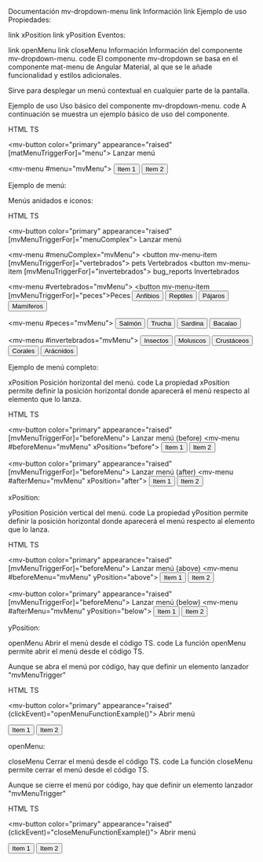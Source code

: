 Documentación mv-dropdown-menu
link Información
link Ejemplo de uso
Propiedades:

link xPosition
link yPosition
Eventos:

link openMenu
link closeMenu
Información
Información del componente mv-dropdown-menu.
code
El componente mv-dropdown se basa en el componente mat-menu de Angular Material, al que se le añade funcionalidad y estilos adicionales.

Sirve para desplegar un menú contextual en cualquier parte de la pantalla.

Ejemplo de uso
Uso básico del componente mv-dropdown-menu.
code
A continuación se muestra un ejemplo básico de uso del componente.

HTML
TS

  <mv-button
    color="primary"
    appearance="raised"
    [matMenuTriggerFor]="menu">
    Lanzar menú
  </mv-button>

  <mv-menu #menu="mvMenu">
    <button mv-menu-item>Item 1</button>
    <button mv-menu-item>Item 2</button>
  </mv-menu>
  
Ejemplo de menú:

Menús anidados e iconos:

HTML
TS

  <mv-button
    color="primary"
    appearance="raised"
    [mvMenuTriggerFor]="menuComplex">
    Lanzar menú
  </mv-button>

  <mv-menu #menuComplex="mvMenu">
    <button mv-menu-item [mvMenuTriggerFor]="vertebrados">
      <mv-icon>pets</mv-icon>
      <span>Vertebrados</span>
    </button>
    <button mv-menu-item [mvMenuTriggerFor]="invertebrados">
      <mv-icon>bug_reports</mv-icon>
      <span>Invertebrados</span>
    </button>
  </mv-menu>

  <mv-menu #vertebrados="mvMenu">
    <button mv-menu-item [mvMenuTriggerFor]="peces">Peces</button>
    <button mv-menu-item>Anfibios</button>
    <button mv-menu-item>Reptiles</button>
    <button mv-menu-item>Pájaros</button>
    <button mv-menu-item>Mamíferos</button>
  </mv-menu>

  <mv-menu #peces="mvMenu">
    <button mv-menu-item>Salmón</button>
    <button mv-menu-item>Trucha</button>
    <button mv-menu-item>Sardina</button>
    <button mv-menu-item>Bacalao</button>
  </mv-menu>

  <mv-menu #invertebrados="mvMenu">
    <button mv-menu-item>Insectos</button>
    <button mv-menu-item>Moluscos</button>
    <button mv-menu-item>Crustáceos</button>
    <button mv-menu-item>Corales</button>
    <button mv-menu-item>Arácnidos</button>
  </mv-menu>
  
Ejemplo de menú completo:

xPosition
Posición horizontal del menú.
code
La propiedad xPosition permite definir la posición horizontal donde aparecerá el menú respecto al elemento que lo lanza.

HTML
TS

  <mv-button
    color="primary"
    appearance="raised"
    [mvMenuTriggerFor]="beforeMenu">
    Lanzar menú (before)
  </mv-button>
  <mv-menu #beforeMenu="mvMenu" xPosition="before">
    <button mv-menu-item>Item 1</button>
    <button mv-menu-item>Item 2</button>
  </mv-menu>

  <mv-button
    color="primary"
    appearance="raised"
    [mvMenuTriggerFor]="beforeMenu">
    Lanzar menú (after)
  </mv-button>
  <mv-menu #afterMenu="mvMenu" xPosition="after">
    <button mv-menu-item>Item 1</button>
    <button mv-menu-item>Item 2</button>
  </mv-menu>
  
xPosition:

yPosition
Posición vertical del menú.
code
La propiedad yPosition permite definir la posición horizontal donde aparecerá el menú respecto al elemento que lo lanza.

HTML
TS

  <mv-button
    color="primary"
    appearance="raised"
    [mvMenuTriggerFor]="beforeMenu">
    Lanzar menú (above)
  </mv-button>
  <mv-menu #beforeMenu="mvMenu" yPosition="above">
    <button mv-menu-item>Item 1</button>
    <button mv-menu-item>Item 2</button>
  </mv-menu>

  <mv-button
    color="primary"
    appearance="raised"
    [mvMenuTriggerFor]="beforeMenu">
    Lanzar menú (below)
  </mv-button>
  <mv-menu #afterMenu="mvMenu" yPosition="below">
    <button mv-menu-item>Item 1</button>
    <button mv-menu-item>Item 2</button>
  </mv-menu>
  
yPosition:

openMenu
Abrir el menú desde el código TS.
code
La función openMenu permite abrir el menú desde el código TS.

Aunque se abra el menú por código, hay que definir un elemento lanzador "mvMenuTrigger"

HTML
TS

  <mv-button
    color="primary"
    appearance="raised"
    (clickEvent)="openMenuFunctionExample()">
    Abrir menú
  </mv-button>

  <div 
    #menuTriggerOpen="mvMenuTrigger"
    [mvMenuTriggerFor]="openMenuExample">
  </div>
  <mv-menu #openMenuExample="mvMenu">
    <button mv-menu-item>Item 1</button>
    <button mv-menu-item>Item 2</button>
  </mv-menu>
  
openMenu:

closeMenu
Cerrar el menú desde el código TS.
code
La función closeMenu permite cerrar el menú desde el código TS.

Aunque se cierre el menú por código, hay que definir un elemento lanzador "mvMenuTrigger"

HTML
TS

  <mv-button
    color="primary"
    appearance="raised"
    (clickEvent)="closeMenuFunctionExample()">
    Abrir menú
  </mv-button>

  <div
    #menuTriggerClose="mvMenuTrigger"
    [mvMenuTriggerFor]="closeMenuExample">
  </div>
  <mv-menu #closeMenuExample="mvMenu">
    <button mv-menu-item>Item 1</button>
    <button mv-menu-item>Item 2</button>
  </mv-menu>